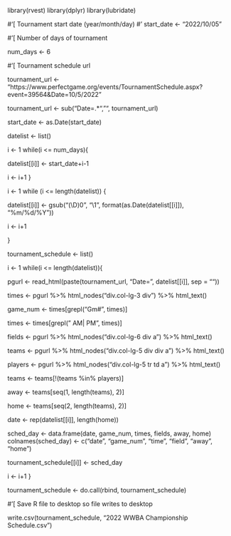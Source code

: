 
library(rvest)
library(dplyr)
library(lubridate)

#'[ Tournament start date (year/month/day)
#'
start_date <- "2022/10/05"

#'[ Number of days of tournament

num_days <- 6

#'[ Tournament schedule url

tournament_url <- "https://www.perfectgame.org/events/TournamentSchedule.aspx?event=39564&Date=10/5/2022"

tournament_url <- sub("Date=.*", "", tournament_url)



start_date <- as.Date(start_date)

datelist <- list()



i <- 1
while(i <= num_days){
  
  datelist[[i]] <- start_date+i-1
  
  
  i <- i+1
}


i <- 1
while (i <= length(datelist)) {
  
  
  datelist[[i]] <- gsub("(\\D)0", "\\1", format(as.Date(datelist[[i]]), "%m/%d/%Y"))
  
  i <- i+1
  
}



tournament_schedule <- list()

i <- 1
while(i <= length(datelist)){
  
  pgurl <- read_html(paste(tournament_url, "Date=", datelist[[i]], sep = ""))
  
  
  times <- pgurl %>% html_nodes("div.col-lg-3 div") %>% html_text()
  
  
  game_num <- times[grepl("Gm#", times)]
  
  times <- times[grepl(" AM| PM", times)]
  
  
  fields <- pgurl %>% html_nodes("div.col-lg-6 div a") %>% html_text()
  
  
  teams <- pgurl %>% html_nodes("div.col-lg-5 div div a") %>% html_text()
  
  
  players <-  pgurl %>% html_nodes("div.col-lg-5 tr td a") %>% html_text()
  
  teams <- teams[!(teams %in% players)]
  
  away <- teams[seq(1, length(teams), 2)]
  
  home <- teams[seq(2, length(teams), 2)]
  
  date <- rep(datelist[[i]], length(home))
  
  
  sched_day <- data.frame(date, game_num, times, fields, away, home)
  colnames(sched_day) <- c("date", "game_num", "time", "field", "away", "home")
  
  tournament_schedule[[i]] <- sched_day
  
  i <- i+1
}


tournament_schedule <- do.call(rbind, tournament_schedule)


#'[ Save R file to desktop so file writes to desktop

write.csv(tournament_schedule, "2022 WWBA Championship Schedule.csv")


